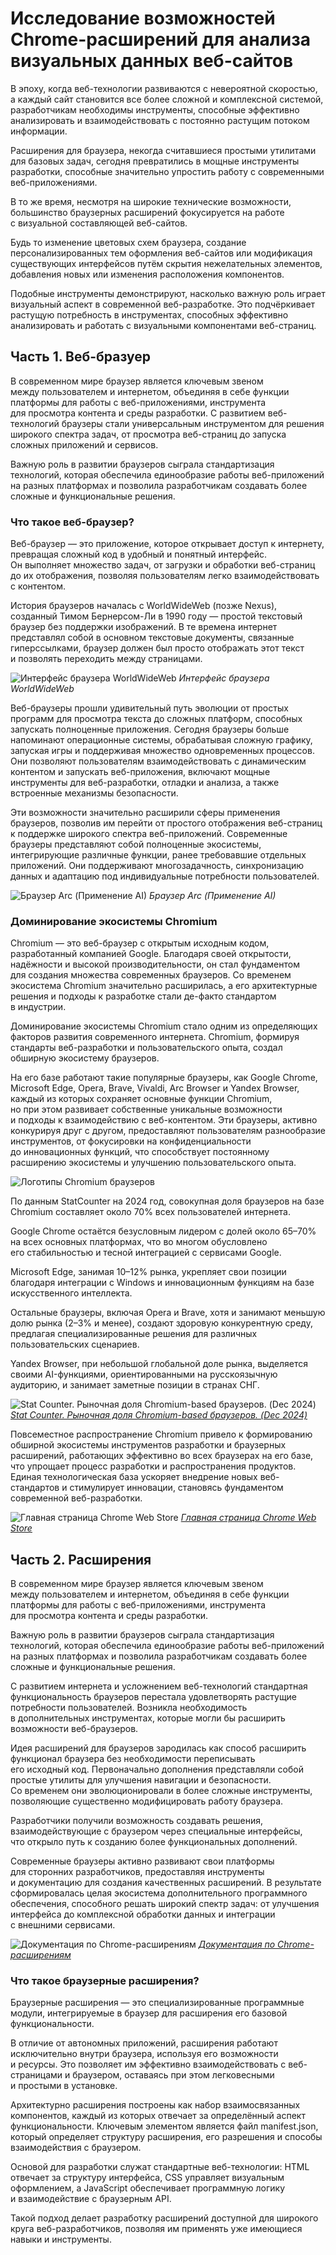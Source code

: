 # Исследование возможностей Сhrome-расширений для анализа визуальных данных веб-сайтов

В эпоху, когда веб-технологии развиваются с невероятной скоростью, а каждый сайт становится все более сложной и комплексной системой, разработчикам необходимы инструменты, способные эффективно анализировать и взаимодействовать с постоянно растущим потоком информации.

Расширения для браузера, некогда считавшиеся простыми утилитами для базовых задач, сегодня превратились в мощные инструменты разработки, способные значительно упростить работу с современными веб-приложениями.

В то же время, несмотря на широкие технические возможности, большинство браузерных расширений фокусируется на работе с визуальной составляющей веб-сайтов.

Будь то изменение цветовых схем браузера, создание персонализированных тем оформления веб-сайтов или модификация существующих интерфейсов путём скрытия нежелательных элементов, добавления новых или изменения расположения компонентов.

Подобные инструменты демонстрируют, насколько важную роль играет визуальный аспект в современной веб-разработке. Это подчёркивает растущую потребность в инструментах, способных эффективно анализировать и работать с визуальными компонентами веб-страниц.

## Часть 1. Веб-бразуер

В современном мире браузер является ключевым звеном между пользователем и интернетом, объединяя в себе функции платформы для работы с веб-приложениями, инструмента для просмотра контента и среды разработки. С развитием веб-технологий браузеры стали универсальным инструментом для решения широкого спектра задач, от просмотра веб-страниц до запуска сложных приложений и сервисов.

Важную роль в развитии браузеров сыграла стандартизация технологий, которая обеспечила единообразие работы веб-приложений на разных платформах и позволила разработчикам создавать более сложные и функциональные решения.

### Что такое веб-браузер?

Веб-браузер — это приложение, которое открывает доступ к интернету, превращая сложный код в удобный и понятный интерфейс. Он выполняет множество задач, от загрузки и обработки веб-страниц до их отображения, позволяя пользователям легко взаимодействовать с контентом.

История браузеров началась с WorldWideWeb (позже Nexus), созданный Тимом Бернерсом-Ли в 1990 году — простой текстовый браузер без поддержки изображений. В те времена интернет представлял собой в основном текстовые документы, связанные гиперссылками, браузер должен был просто отображать этот текст и позволять переходить между страницами.

![Интерфейс браузера WorldWideWeb](/research/browser1.png) _Интерфейс браузера WorldWideWeb_

Веб-браузеры прошли удивительный путь эволюции от простых программ для просмотра текста до сложных платформ, способных запускать полноценные приложения. Сегодня браузеры больше напоминают операционные системы, обрабатывая сложную графику, запуская игры и поддерживая множество одновременных процессов. Они позволяют пользователям взаимодействовать с динамическим контентом и запускать веб-приложения, включают мощные инструменты для веб-разработки, отладки и анализа, а также встроенные механизмы безопасности.

Эти возможности значительно расширили сферы применения браузеров, позволив им перейти от простого отображения веб-страниц к поддержке широкого спектра веб-приложений. Современные браузеры представляют собой полноценные экосистемы, интегрирующие различные функции, ранее требовавшие отдельных приложений. Они поддерживают многозадачность, синхронизацию данных и адаптацию под индивидуальные потребности пользователей.

![Браузер Arc (Применение AI)](/research/browser2.png) _Браузер Arc (Применение AI)_

### Доминирование экосистемы Chromium

Chromium — это веб-браузер с открытым исходным кодом, разработанный компанией Google. Благодаря своей открытости, надёжности и высокой производительности, он стал фундаментом для создания множества современных браузеров. Со временем экосистема Chromium значительно расширилась, а его архитектурные решения и подходы к разработке стали де-факто стандартом в индустрии.

Доминирование экосистемы Chromium стало одним из определяющих факторов развития современного интернета. Chromium, формируя стандарты веб-разработки и пользовательского опыта, создал обширную экосистему браузеров.

На его базе работают такие популярные браузеры, как Google Chrome, Microsoft Edge, Opera, Brave, Vivaldi, Arc Browser и Yandex Browser, каждый из которых сохраняет основные функции Chromium, но при этом развивает собственные уникальные возможности и подходы к взаимодействию с веб-контентом. Эти браузеры, активно конкурируя друг с другом, предоставляют пользователям разнообразие инструментов, от фокусировки на конфиденциальности до инновационных функций, что способствует постоянному расширению экосистемы и улучшению пользовательского опыта.

![Логотипы Chromium браузеров](/research/browser3.png)

По данным StatCounter на 2024 год, совокупная доля браузеров на базе Chromium составляет около 70% всех пользователей интернета.

Google Chrome остаётся безусловным лидером с долей около 65–70% на всех основных платформах, что во многом обусловлено его стабильностью и тесной интеграцией с сервисами Google.

Microsoft Edge, занимая 10–12% рынка, укрепляет свои позиции благодаря интеграции с Windows и инновационным функциям на базе искусственного интеллекта.

Остальные браузеры, включая Opera и Brave, хотя и занимают меньшую долю рынка (2–3% и менее), создают здоровую конкурентную среду, предлагая специализированные решения для различных пользовательских сценариев.

Yandex Browser, при небольшой глобальной доле рынка, выделяется своими AI-функциями, ориентированными на русскоязычную аудиторию, и занимает заметные позиции в странах СНГ.

![Stat Counter. Рыночная доля Chromium-based браузеров. (Dec 2024)](/research/browser4.png) [_Stat Counter. Рыночная доля Chromium-based браузеров. (Dec 2024)_](https://gs.statcounter.com/browser-market-share)

Повсеместное распространение Chromium привело к формированию обширной экосистемы инструментов разработки и браузерных расширений, работающих эффективно во всех браузерах на его базе, что упрощает процесс разработки и распространения продуктов. Единая технологическая база ускоряет внедрение новых веб-стандартов и стимулирует инновации, становясь фундаментом современной веб-разработки.

![Главная страница Chrome Web Store](/research/browser5.png) [_Главная страница Chrome Web Store_](https://chromewebstore.google.com/)

## Часть 2. Расширения

В современном мире браузер является ключевым звеном между пользователем и интернетом, объединяя в себе функции платформы для работы с веб-приложениями, инструмента для просмотра контента и среды разработки.

Важную роль в развитии браузеров сыграла стандартизация технологий, которая обеспечила единообразие работы веб-приложений на разных платформах и позволила разработчикам создавать более сложные и функциональные решения.

С развитием интернета и усложнением веб-технологий стандартная функциональность браузеров перестала удовлетворять растущие потребности пользователей. Возникла необходимость в дополнительных инструментах, которые могли бы расширить возможности веб-браузеров.

Идея расширений для браузеров зародилась как способ расширить функционал браузера без необходимости переписывать его исходный код. Первоначально дополнения представляли собой простые утилиты для улучшения навигации и безопасности. Со временем они эволюционировали в более сложные инструменты, позволяющие существенно модифицировать работу браузера.

Разработчики получили возможность создавать решения, взаимодействующие с браузером через специальные интерфейсы, что открыло путь к созданию более функциональных дополнений.

Современные браузеры активно развивают свои платформы для сторонних разработчиков, предоставляя инструменты и документацию для создания качественных расширений. В результате сформировалась целая экосистема дополнительного программного обеспечения, способного решать широкий спектр задач: от улучшения интерфейса до комплексной обработки данных и интеграции с внешними сервисами.

![Документация по Chrome-расширениям](/research/browser6.png) [_Документация по Chrome-расширениям_](https://developer.chrome.com/docs/webstore?hl=ru)

### Что такое браузерные расширения?

Браузерные расширения — это специализированные программные модули, интегрируемые в браузер для расширения его базовой функциональности.

В отличие от автономных приложений, расширения работают исключительно внутри браузера, используя его возможности и ресурсы. Это позволяет им эффективно взаимодействовать с веб-страницами и браузером, оставаясь при этом легковесными и простыми в установке.

Архитектурно расширения построены как набор взаимосвязанных компонентов, каждый из которых отвечает за определённый аспект функциональности. Ключевым элементом является файл manifest.json, который определяет структуру расширения, его разрешения и способы взаимодействия с браузером.

Основой для разработки служат стандартные веб-технологии: HTML отвечает за структуру интерфейса, CSS управляет визуальным оформлением, а JavaScript обеспечивает программную логику и взаимодействие с браузерным API.

Такой подход делает разработку расширений доступной для широкого круга веб-разработчиков, позволяя им применять уже имеющиеся навыки и инструменты.
